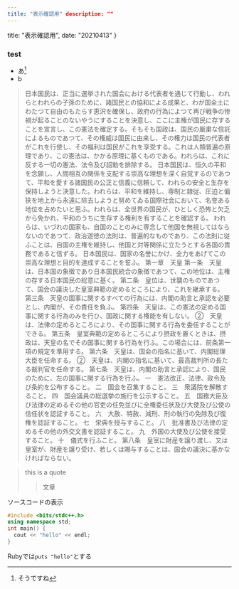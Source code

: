 ```yaml
---
title: "表示確認用" description: ""
---
```


  title: "表示確認用",
  date: "20210413"
}


### test

* あ[^1]
* b

> 日本国民は、正当に選挙された国会における代表者を通じて行動し、われらとわれらの子孫のために、諸国民との協和による成果と、わが国全土にわたつて自由のもたらす恵沢を確保し、政府の行為によつて再び戦争の惨禍が起ることのないやうにすることを決意し、ここに主権が国民に存することを宣言し、この憲法を確定する。そもそも国政は、国民の厳粛な信託によるものであつて、その権威は国民に由来し、その権力は国民の代表者がこれを行使し、その福利は国民がこれを享受する。これは人類普遍の原理であり、この憲法は、かかる原理に基くものである。われらは、これに反する一切の憲法、法令及び詔勅を排除する。
日本国民は、恒久の平和を念願し、人間相互の関係を支配する崇高な理想を深く自覚するのであつて、平和を愛する諸国民の公正と信義に信頼して、われらの安全と生存を保持しようと決意した。われらは、平和を維持し、専制と隷従、圧迫と偏狭を地上から永遠に除去しようと努めてゐる国際社会において、名誉ある地位を占めたいと思ふ。われらは、全世界の国民が、ひとしく恐怖と欠乏から免かれ、平和のうちに生存する権利を有することを確認する。
われらは、いづれの国家も、自国のことのみに専念して他国を無視してはならないのであつて、政治道徳の法則は、普遍的なものであり、この法則に従ふことは、自国の主権を維持し、他国と対等関係に立たうとする各国の責務であると信ずる。
日本国民は、国家の名誉にかけ、全力をあげてこの崇高な理想と目的を達成することを誓ふ。
第一章　天皇
第一条　天皇は、日本国の象徴であり日本国民統合の象徴であつて、この地位は、主権の存する日本国民の総意に基く。
第二条　皇位は、世襲のものであつて、国会の議決した皇室典範の定めるところにより、これを継承する。
第三条　天皇の国事に関するすべての行為には、内閣の助言と承認を必要とし、内閣が、その責任を負ふ。
第四条　天皇は、この憲法の定める国事に関する行為のみを行ひ、国政に関する権能を有しない。
②　天皇は、法律の定めるところにより、その国事に関する行為を委任することができる。
第五条　皇室典範の定めるところにより摂政を置くときは、摂政は、天皇の名でその国事に関する行為を行ふ。この場合には、前条第一項の規定を準用する。
第六条　天皇は、国会の指名に基いて、内閣総理大臣を任命する。
②　天皇は、内閣の指名に基いて、最高裁判所の長たる裁判官を任命する。
第七条　天皇は、内閣の助言と承認により、国民のために、左の国事に関する行為を行ふ。
一　憲法改正、法律、政令及び条約を公布すること。
二　国会を召集すること。
三　衆議院を解散すること。
四　国会議員の総選挙の施行を公示すること。
五　国務大臣及び法律の定めるその他の官吏の任免並びに全権委任状及び大使及び公使の信任状を認証すること。
六　大赦、特赦、減刑、刑の執行の免除及び復権を認証すること。
七　栄典を授与すること。
八　批准書及び法律の定めるその他の外交文書を認証すること。
九　外国の大使及び公使を接受すること。
十　儀式を行ふこと。
第八条　皇室に財産を譲り渡し、又は皇室が、財産を譲り受け、若しくは賜与することは、国会の議決に基かなければならない。

> this is a quote
>> 文章

ソースコードの表示

```cpp
#include <bits/stdc++.h>
using namespace std;
int main() {
  cout << "hello" << endl;
}
```

Rubyでは`puts "hello"`とする

[^1]: そうですね

